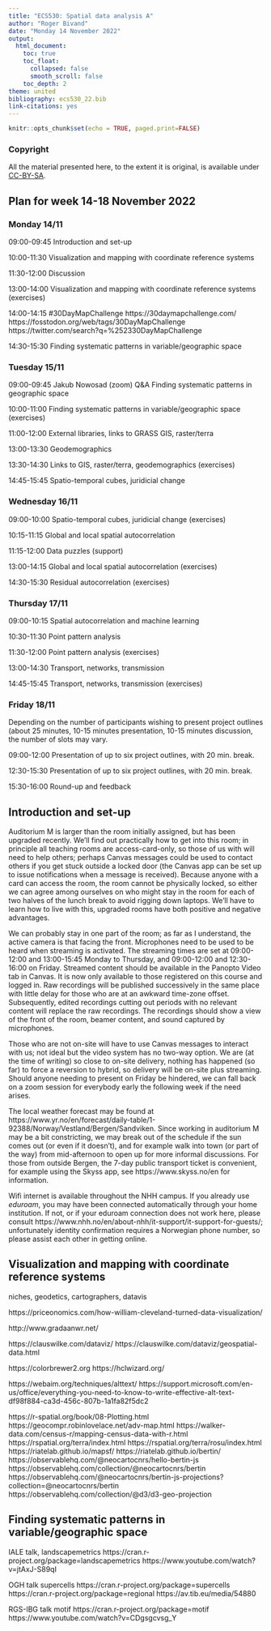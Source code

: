 ```yaml
---
title: "ECS530: Spatial data analysis A"
author: "Roger Bivand"
date: "Monday 14 November 2022"
output: 
  html_document:
    toc: true
    toc_float:
      collapsed: false
      smooth_scroll: false
    toc_depth: 2
theme: united
bibliography: ecs530_22.bib
link-citations: yes
---
```


```r
knitr::opts_chunk$set(echo = TRUE, paged.print=FALSE)
```

### Copyright

All the material presented here, to the extent it is original, is available under [CC-BY-SA](https://creativecommons.org/licenses/by-sa/4.0/). 


## Plan for week 14-18 November 2022

### Monday 14/11

09:00-09:45 Introduction and set-up

10:00-11:30 Visualization and mapping with coordinate reference systems

11:30-12:00 Discussion

13:00-14:00 Visualization and mapping with coordinate reference systems (exercises)

14:00-14:15 #30DayMapChallenge https://30daymapchallenge.com/ https://fosstodon.org/web/tags/30DayMapChallenge https://twitter.com/search?q=%252330DayMapChallenge

14:30-15:30 Finding systematic patterns in variable/geographic space

### Tuesday 15/11

09:00-09:45 Jakub Nowosad (zoom) Q&A Finding systematic patterns in geographic space

10:00-11:00 Finding systematic patterns in variable/geographic space (exercises)

11:00-12:00 External libraries, links to GRASS GIS, raster/terra

13:00-13:30 Geodemographics

13:30-14:30 Links to GIS, raster/terra, geodemographics (exercises)

14:45-15:45 Spatio-temporal cubes, juridicial change


### Wednesday 16/11

09:00-10:00 Spatio-temporal cubes, juridicial change (exercises)

10:15-11:15 Global and local spatial autocorrelation 

11:15-12:00 Data puzzles (support)

13:00-14:15 Global and local spatial autocorrelation (exercises)

14:30-15:30 Residual autocorrelation (exercises)

### Thursday 17/11

09:00-10:15 Spatial autocorrelation and machine learning

10:30-11:30 Point pattern analysis

11:30-12:00 Point pattern analysis (exercises)

13:00-14:30 Transport, networks, transmission

14:45-15:45 Transport, networks, transmission (exercises)


### Friday 18/11

Depending on the number of participants wishing to present project outlines (about 25 minutes, 10-15 minutes presentation, 10-15 minutes discussion, the number of slots may vary.

09:00-12:00 Presentation of up to six project outlines, with 20 min. break.

12:30-15:30 Presentation of up to six project outlines, with 20 min. break.

15:30-16:00 Round-up and feedback

## Introduction and set-up

Auditorium M is larger than the room initially assigned, but has been upgraded recently. We'll find out practically how to get into this room; in principle all teaching rooms are access-card-only, so those of us with will need to help others; perhaps Canvas messages could be used to contact others if you get stuck outside a locked door (the Canvas app can be set up to issue notifications when a message is received). Because anyone with a card can access the room, the room cannot be physically locked, so either we can agree among ourselves on who might stay in the room for each of two halves of the lunch break to avoid rigging down laptops. We'll have to learn how to live with this, upgraded rooms have both positive and negative advantages.

We can probably stay in one part of the room; as far as I understand, the active camera is that facing the front. Microphones need to be used to be heard when streaming is activated. The streaming times are set at 09:00-12:00 and 13:00-15:45 Monday to Thursday, and 09:00-12:00 and 12:30-16:00 on Friday. Streamed content should be available in the Panopto Video tab in Canvas. It is now only available to those registered on this course and logged in. Raw recordings will be published successively in the same place with little delay for those who are at an awkward time-zone offset. Subsequently, edited recordings cutting out periods with no relevant content will replace the raw recordings. The recordings should show a view of the front of the room, beamer content, and sound captured by microphones.

Those who are not on-site will have to use Canvas messages to interact with us; not ideal but the video system has no two-way option. We are (at the time of writing) so close to on-site delivery, nothing has happened (so far) to force a reversion to hybrid, so delivery will be on-site plus streaming. Should anyone needing to present on Friday be hindered, we can fall back on a zoom session for everybody early the following week if the need arises.

The local weather forecast may be found at https://www.yr.no/en/forecast/daily-table/1-92388/Norway/Vestland/Bergen/Sandviken. Since working in auditorium M may be a bit constricting, we may break out of the schedule if the sun comes out (or even if it doesn't), and for example walk into town (or part of the way) from mid-afternoon to open up for more informal discussions. For those from outside Bergen, the 7-day public transport ticket is convenient, for example using the Skyss app, see  https://www.skyss.no/en for information.

Wifi internet is available throughout the NHH campus. If you already use *eduroam*, you may have been connected automatically through your home institution. If not, or if your eduroam connection does not work here, please consult https://www.nhh.no/en/about-nhh/it-support/it-support-for-guests/; unfortunately identity confirmation requires a Norwegian phone number, so please assist each other in getting online.


## Visualization and mapping with coordinate reference systems

niches, geodetics, cartographers, datavis

https://priceonomics.com/how-william-cleveland-turned-data-visualization/

http://www.gradaanwr.net/

https://clauswilke.com/dataviz/
https://clauswilke.com/dataviz/geospatial-data.html

https://colorbrewer2.org
https://hclwizard.org/

https://webaim.org/techniques/alttext/
https://support.microsoft.com/en-us/office/everything-you-need-to-know-to-write-effective-alt-text-df98f884-ca3d-456c-807b-1a1fa82f5dc2


https://r-spatial.org/book/08-Plotting.html
https://geocompr.robinlovelace.net/adv-map.html
https://walker-data.com/census-r/mapping-census-data-with-r.html
https://rspatial.org/terra/index.html
https://rspatial.org/terra/rosu/index.html
https://riatelab.github.io/mapsf/
https://riatelab.github.io/bertin/
https://observablehq.com/@neocartocnrs/hello-bertin-js
https://observablehq.com/collection/@neocartocnrs/bertin
https://observablehq.com/@neocartocnrs/bertin-js-projections?collection=@neocartocnrs/bertin
https://observablehq.com/collection/@d3/d3-geo-projection




## Finding systematic patterns in variable/geographic space

IALE talk, landscapemetrics https://cran.r-project.org/package=landscapemetrics https://www.youtube.com/watch?v=jtAxJ-S89qI

OGH talk supercells https://cran.r-project.org/package=supercells https://cran.r-project.org/package=regional https://av.tib.eu/media/54880

RGS-IBG talk motif https://cran.r-project.org/package=motif https://www.youtube.com/watch?v=CDgsgcvsg_Y


